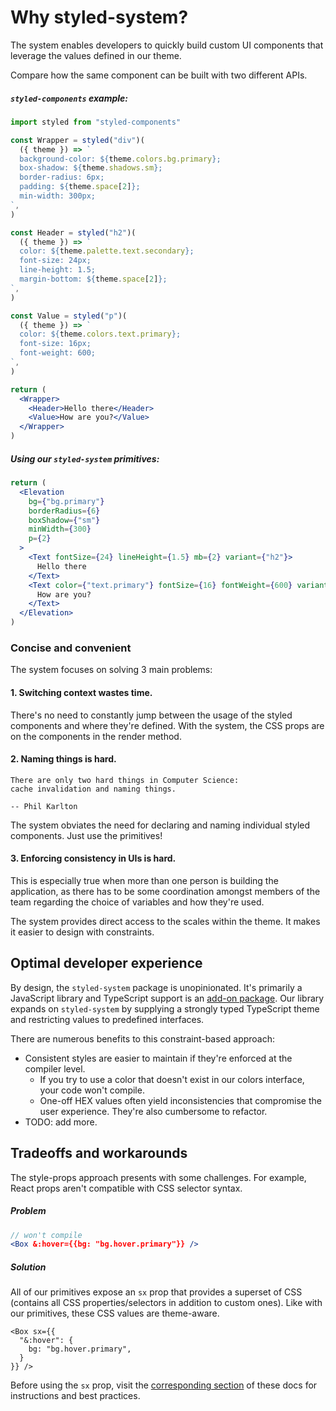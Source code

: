 
# Why styled-system?

The system enables developers to quickly build custom UI components that leverage the values defined in our theme.

Compare how the same component can be built with two different APIs.

##### `styled-components` example:

```jsx
import styled from "styled-components"

const Wrapper = styled("div")(
  ({ theme }) => `
  background-color: ${theme.colors.bg.primary};
  box-shadow: ${theme.shadows.sm};
  border-radius: 6px;
  padding: ${theme.space[2]};
  min-width: 300px;
`,
)

const Header = styled("h2")(
  ({ theme }) => `
  color: ${theme.palette.text.secondary};
  font-size: 24px;
  line-height: 1.5;
  margin-bottom: ${theme.space[2]};
`,
)

const Value = styled("p")(
  ({ theme }) => `
  color: ${theme.colors.text.primary};
  font-size: 16px;
  font-weight: 600;
`,
)

return (
  <Wrapper>
    <Header>Hello there</Header>
    <Value>How are you?</Value>
  </Wrapper>
)
```

##### Using our `styled-system` primitives:

```jsx
return (
  <Elevation
    bg={"bg.primary"}
    borderRadius={6}
    boxShadow={"sm"}
    minWidth={300}
    p={2}
  >
    <Text fontSize={24} lineHeight={1.5} mb={2} variant={"h2"}>
      Hello there
    </Text>
    <Text color={"text.primary"} fontSize={16} fontWeight={600} variant={"p"}>
      How are you?
    </Text>
  </Elevation>
)
```

### Concise and convenient

The system focuses on solving 3 main problems:

#### 1. Switching context wastes time.

There's no need to constantly jump between the usage of the styled components and where they're defined. With the system, the CSS props are on the components in the render method.

#### 2. Naming things is hard.

```
There are only two hard things in Computer Science:
cache invalidation and naming things.

-- Phil Karlton
```

The system obviates the need for declaring and naming individual styled components.  Just use the primitives!

#### 3. Enforcing consistency in UIs is hard.

This is especially true when more than one person is building the application, as there has to be some coordination amongst members of the team regarding the choice of variables and how they're used.

The system provides direct access to the scales within the theme.  It makes it easier to design with constraints.


## Optimal developer experience

By design, the `styled-system` package is unopinionated.  It's primarily a JavaScript library and TypeScript support is an [add-on package](https://www.npmjs.com/package/@types/styled-system).  Our library expands on `styled-system` by supplying a strongly typed TypeScript theme and restricting values to predefined interfaces.

There are numerous benefits to this constraint-based approach:

- Consistent styles are easier to maintain if they're enforced at the compiler level.
  - If you try to use a color that doesn't exist in our colors interface, your code won't compile.
  - One-off HEX values often yield inconsistencies that compromise the user experience.  They're also cumbersome to refactor.
- TODO: add more.


## Tradeoffs and workarounds
The style-props approach presents with some challenges.  For example, React props aren't compatible with CSS selector syntax.

##### Problem
```jsx
// won't compile
<Box &:hover={{bg: "bg.hover.primary"}} />
```

##### Solution
All of our primitives expose an `sx` prop that provides a superset of CSS (contains all CSS properties/selectors in addition to custom ones).  Like with our primitives, these CSS values are theme-aware.
```
<Box sx={{
  "&:hover": {
    bg: "bg.hover.primary",
  }
}} />
```

Before using the `sx` prop, visit the [corresponding section](/sx-prop) of these docs for instructions and best practices.
